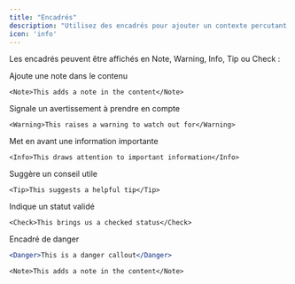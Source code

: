```yaml
---
title: "Encadrés"
description: "Utilisez des encadrés pour ajouter un contexte percutant à votre contenu"
icon: 'info'
---
```


Les encadrés peuvent être affichés en Note, Warning, Info, Tip ou Check :

<Note>Ajoute une note dans le contenu</Note>

```mdx
<Note>This adds a note in the content</Note>
```

<Warning>Signale un avertissement à prendre en compte</Warning>

```mdx
<Warning>This raises a warning to watch out for</Warning>
```

<Info>Met en avant une information importante</Info>

```mdx
<Info>This draws attention to important information</Info>
```

<Tip>Suggère un conseil utile</Tip>

```mdx
<Tip>This suggests a helpful tip</Tip>
```

<Check>Indique un statut validé</Check>

```mdx
<Check>This brings us a checked status</Check>
```

<Danger>Encadré de danger</Danger>

```jsx
<Danger>This is a danger callout</Danger>
```

<RequestExample>

```mdx Callout Example
<Note>This adds a note in the content</Note>
```

</RequestExample>
